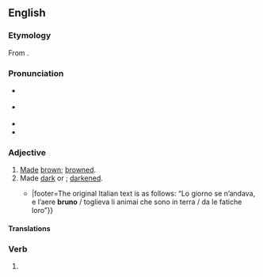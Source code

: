 ==English==

===Etymology===
From {{suffix|en|embrown|ed|id2=adjectival}}.

===Pronunciation===
* {{a|RP}} {{IPA|en|/ɪmˈbɹaʊnd/|/ɛm-/}}
* {{a|GA}} {{IPA|en|/əmˈbɹaʊnd/|/ɛm-/}}
* {{rhymes|en|aʊnd|s=2}}
* {{hyphenation|en|em|browned}}

===Adjective===
{{en-adj}}

# [[make#Verb|Made]] [[brown#Adjective|brown]]; [[browned#Adjective|browned]].
# Made [[dark#Adjective|dark]] or {{l|en|dusky|t=having a rather dark [[shade#Noun|shade]] of [[colour#Noun|colour]]}}; [[darkened#Adjective|darkened]].
#* {{RQ:Dante Longfellow Divine Comedy|volume=I|canto=II|lines=75–78|page=7|passage=Day was departing, and the '''embrowned''' air / Released the animals that are on earth / From their fatigues; {{...}}|footer=The original Italian text is as follows: “Lo giorno se n’andava, e l’aere '''bruno''' / toglieva li animai che sono in terra / da le fatiche loro”}}

====Translations====
{{trans-see|made brown|browned}}
{{trans-see|made dark or dusky|darkened}}

===Verb===
{{head|en|verb form}}

# {{en-past of|embrown}}